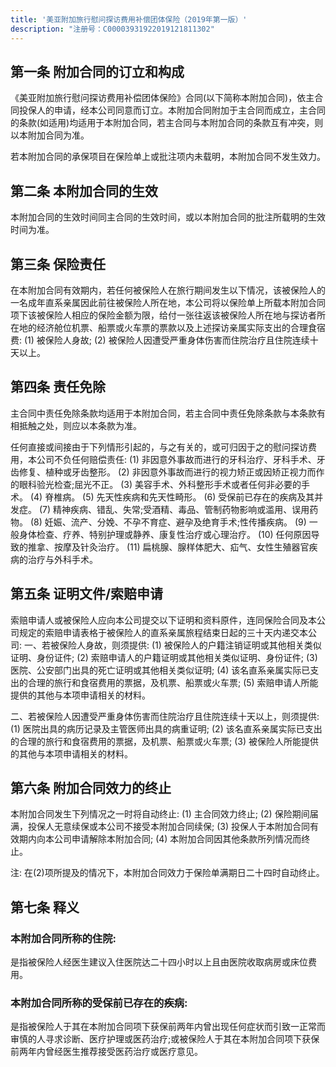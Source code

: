 ```yaml
---
title: '美亚附加旅行慰问探访费用补偿团体保险（2019年第一版）'
description: "注册号：C00003931922019121811302"
---
```


## 第一条 附加合同的订立和构成
《美亚附加旅行慰问探访费用补偿团体保险》合同(以下简称本附加合同)，依主合同投保人的申请，经本公司同意而订立。本附加合同附加于主合同而成立，主合同的条款(如适用)均适用于本附加合同，若主合同与本附加合同的条款互有冲突，则以本附加合同为准。

若本附加合同的承保项目在保险单上或批注项内未载明，本附加合同不发生效力。

## 第二条 本附加合同的生效
本附加合同的生效时间同主合同的生效时间，或以本附加合同的批注所载明的生效时间为准。

## 第三条 保险责任
在本附加合同有效期内，若任何被保险人在旅行期间发生以下情况，该被保险人的一名成年直系亲属因此前往被保险人所在地，本公司将以保险单上所载本附加合同项下该被保险人相应的保险金额为限，给付一张往返该被保险人所在地与探访者所在地的经济舱位机票、船票或火车票的票款以及上述探访亲属实际支出的合理食宿费:
(1) 被保险人身故;
(2) 被保险人因遭受严重身体伤害而住院治疗且住院连续十天以上。

## 第四条 责任免除
主合同中责任免除条款均适用于本附加合同，若主合同中责任免除条款与本条款有相抵触之处，则应以本条款为准。

任何直接或间接由于下列情形引起的，与之有关的，或可归因于之的慰问探访费用，本公司不负任何赔偿责任:
(1) 非因意外事故而进行的牙科治疗、牙科手术、牙齿修复、植种或牙齿整形。
(2) 非因意外事故而进行的视力矫正或因矫正视力而作的眼科验光检查;屈光不正。
(3) 美容手术、外科整形手术或者任何非必要的手术。
(4) 脊椎病。
(5) 先天性疾病和先天性畸形。
(6) 受保前已存在的疾病及其并发症。
(7) 精神疾病、错乱、失常;受酒精、毒品、管制药物影响或滥用、误用药物。
(8) 妊娠、流产、分娩、不孕不育症、避孕及绝育手术;性传播疾病。
(9) 一般身体检查、疗养、特别护理或静养、康复性治疗或心理治疗。
(10) 任何原因导致的推拿、按摩及针灸治疗。
(11) 扁桃腺、腺样体肥大、疝气、女性生殖器官疾病的治疗与外科手术。

## 第五条 证明文件/索赔申请
索赔申请人或被保险人应向本公司提交以下证明和资料原件，连同保险合同及本公司规定的索赔申请表格于被保险人的直系亲属旅程结束日起的三十天内递交本公司:
一、若被保险人身故，则须提供:
(1) 被保险人的户籍注销证明或其他相关类似证明、身份证件;
(2) 索赔申请人的户籍证明或其他相关类似证明、身份证件;
(3) 医院、公安部门出具的死亡证明或其他相关类似证明;
(4) 该名直系亲属实际已支出的合理的旅行和食宿费用的票据，及机票、船票或火车票;
(5) 索赔申请人所能提供的其他与本项申请相关的材料。

二、若被保险人因遭受严重身体伤害而住院治疗且住院连续十天以上，则须提供:
(1) 医院出具的病历记录及主管医师出具的病重证明;
(2) 该名直系亲属实际已支出的合理的旅行和食宿费用的票据，及机票、船票或火车票;
(3) 被保险人所能提供的其他与本项申请相关的材料。

## 第六条 附加合同效力的终止
本附加合同发生下列情况之一时将自动终止:
(1) 主合同效力终止;
(2) 保险期间届满，投保人无意续保或本公司不接受本附加合同续保;
(3) 投保人于本附加合同有效期内向本公司申请解除本附加合同;
(4) 本附加合同因其他条款所列情况而终止。

注: 在(2)项所提及的情况下，本附加合同效力于保险单满期日二十四时自动终止。

## 第七条 释义
### 本附加合同所称的住院:
是指被保险人经医生建议入住医院达二十四小时以上且由医院收取病房或床位费用。

### 本附加合同所称的受保前已存在的疾病:
是指被保险人于其在本附加合同项下获保前两年内曾出现任何症状而引致一正常而审慎的人寻求诊断、医疗护理或医药治疗;或被保险人于其在本附加合同项下获保前两年内曾经医生推荐接受医药治疗或医疗意见。